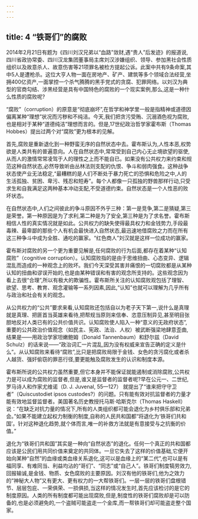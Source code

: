 ```yaml
---
---
---
```

title: 4 “铁哥们”的腐败
---



2014年2月21日有题为《四川刘汉兄弟以“血路”敛财,遇“贵人”后发迹》的报道说,四川省政协常委、四川汉龙集团董事局主席刘汉涉嫌组织、领导、参加黑社会性质组织以及故意杀人、故意伤害等21项罪名被检方提起公诉。此案中共有9条命案,其中5人是遭枪杀。这位大亨人物一面在房地产、矿产、建筑等多个领域合法经营,坐拥400亿资产,一面掌控一个杀气腾腾的黑手党式的贪腐、犯罪网络。以刘汉为典型的官商勾结、涉黑经营是具有中国特色的腐败的一个现实案例,那么,这是一种什么性质的腐败呢?

“腐败”（corruption）的原意是“彻底崩坏”,在哲学和神学里一般是指精神或道德因偏离某种“理想”状况而污秽和不纯洁。今天,我们把贪污受贿、沉溺酒色视为腐败,也是相对于某种“道德纯洁”理想而言的。但是,17世纪政治哲学家霍布斯（Thomas Hobbes）提出过两个对“腐败”更为根本的见解。

首先,腐败是重新退化到一种野蛮无序的自然状态中去。霍布斯认为,人性本恶,权势欲是人类共有的普遍意向。人在自然状态中,常常受到自己内心无止境欲望的驱使,从而人的激情常常凌驾于人的理性之上而不能自已。如果没有公共权力来约束和规范这种自然状态,必然导致听由丛林法则支配的仇恨、争斗和弱肉强食。这种战争状态使产业无法稳定,“最糟糕的是人们不断处于暴力死亡的恐惧和危险之中,人的生活孤独、贫困、卑污、残忍和短寿”。每个人都像一只孤独的野兽那样行动,只受求生和自我满足这两种基本冲动支配,不受道德约束。自然状态是一个人性恶的败坏状态。

在自然状态中,人们之间彼此的争斗原因不外乎三种：第一是竞争,第二是猜疑,第三是荣誉。第一种原因是为了求利,第二种是为了安全,第三种是为了求名誉。霍布斯相信人性的真实情况就是如此。公共权力的缺失使得最具权力和金钱势力,手段最毒辣、最卑鄙的那些个人有机会最快进入自然状态,最迅速地借腐败之力而在所有这三种争斗中成为全胜、通吃的赢家。“红色商人”刘汉就是这样一位成功的赢家。

霍布斯对腐败的另一个更为重要见解是,任何腐败的行为后面,都存在着某种“认知腐败”（cognitive corruption）。认知腐败指的是由于思维扭曲、心态变异、逻辑混乱而造成的一种观念上的败坏。我们今天深受其害并痛恨的一切腐败都是从某种认知的扭曲和谬误开始的,也是由某种错误和有害的观念所支持的。这些观念因为看上去很“合理”,所以有极大的欺骗性。霍布斯所关注的认知腐败观包括了理智、欲望、思考、教育、观念灌输等一系列因素,因此,“认知”也就可以理解为几乎所有与政治和社会有关的观念。

从公共权力的“公共”要求来看,认知腐败还包括自以为老子天下第一,说什么是真理就是真理、把匪首当英雄来看待,把帮规当原则来信奉、恣意压制异见,甚至明目张胆地反对人类已有的公共价值共识。认知腐败使人陷入一种“意义的无政府状态”,重要的公共政治价值观念（如民主、宪政、法治、人权）被武断强梁地肆意歪曲,结果是——用政治学家坦嫩鲍姆（Donald Tannenbaum）和舒尔兹（David Schulz）的话来说——“政治词汇一片混乱,因为没有权威来宣告正确的定义是什么”。从认知腐败来看待“腐败”,比只是把腐败局限于金钱、女色的贪污腐化或者杀人越货、强奸偷窃的罪恶行径,要更能触及腐败发生的认识和制度本源。

霍布斯所说的公共权力虽然重要,但它本身并不能保证就能遏制或消除腐败,公共权力是可以成为腐败的监督者,但是,谁又是监督者的监督者呢?早在公元一、二世纪,罗马诗人和作家尤维诺（D. J. Juvenal, 55—127） 就提出了“谁来把守守卫者”（Quiscustodiet ipsos custodes?）的问题。只有能有效对抗监督者的力量才能有效地监督监督者。美国著名历史教授托马斯·哈斯克尔（Thomas Haskell）说：“在缺乏对抗力量的情况下,所有的人类组织都可能会退化为乡村俱乐部和兄弟会。”如果不能建立起权力制衡的制度,自称的人民共和国都“将退化为‘铁哥们共和国’。针对这种退化趋势,就个体而言,唯一的补救方法就是有意接受与之抗衡的价值。”

退化为“铁哥们共和国”其实是一种向“自然状态”的退化。任何一个真正的共和国都应该是公民们用共同价值来奠定的共同体。一旦它失去了这样的价值基础,它便开始向某种“自然”的血缘或类血缘关系退化,这可以是血缘上的“某二代”,也可以是有福同享、有难同当、利益均沾的“哥们”、“同志”或“自己人”。铁哥们制度犒劳效力,回报输诚,是金钱、物质、女色腐败的主要原因。刘汉有他的铁哥们,他为之效力的“神秘大人物”又有更大、更有权力的一大帮铁哥们。一层一层的铁哥们盘根错节、层层包庇、一荣俱荣、一损俱损,当这样的情况发生时,首先应该检讨的是它的制度原因。人类的所有制度都可能出现腐败,但是,制度性的铁哥们腐败却是可以防备的,也是必须避免的,一个盗贼可能盗走一个金库,而一帮铁哥们却可能盗走整个国家。